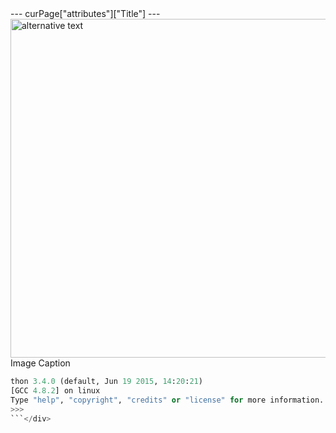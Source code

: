 <div className="content-chunk" data-subsection-id = "Chunk One">---
curPage["attributes"]["Title"]
---
<Image
  style="aspect-ratio:1554/542;"
  src="https://nbjrajrmujlgxmcvqsge.supabase.co/storage/v1/object/public/strapi/files/Screenshot 2023-11-11 at 4.53.51 PM.png-80812a6bcf3b1bfe4aa932aa5967f7af.png"
  alt="alternative text"
  width="1554"
  height="542">
Image Caption
</Image>

```python
thon 3.4.0 (default, Jun 19 2015, 14:20:21)
[GCC 4.8.2] on linux
Type "help", "copyright", "credits" or "license" for more information.
>>>
```</div>